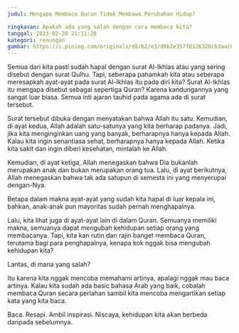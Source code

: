```yaml
---
judul: Mengapa Membaca Quran Tidak Membawa Perubahan Hidup?

ringkasan: Apakah ada yang salah dengan cara membaca kita?
tanggal: 2023-02-20 21:11:28
kategori: renungan
gambar: https://i.pinimg.com/originals/d8/b2/e3/d8b2e357f0126326cb3aac02c5ab3c64.png
---
```


Semua dari kita pasti sudah hapal dengan surat Al-Ikhlas atau yang sering disebut dengan surat Qulhu. Tapi, seberapa pahamkah kita atau seberapa meresapkah ayat-ayat pada surat Al-Ikhlas itu pada diri kita? Surat Al-Ikhlas itu mengapa disebut sebagai sepertiga Quran? Karena kandungannya yang sangat luar biasa. Semua inti ajaran tauhid pada agama ada di surat tersebut.

Surat tersebut dibuka dengan menyatakan bahwa Allah itu satu. Kemudian, di ayat kedua, Allah adalah satu-satunya yang kita berharap padanya. Jadi, jika kita menginginkan uang yang banyak, berharapnya hanya kepada Allah. Kalau kita ingin senantiasa sehat, berharapnya hanya kepada Allah. Ketika kita sakit dan ingin diberi kesehatan, mintalah ke Allah.

Kemudian, di ayat ketiga, Allah menegaskan bahwa Dia bukanlah merupakan anak dan bukan merupakan orang tua. Lalu, di ayat berikutnya, Allah menegaskan bahwa tak ada satupun di semesta ini yang menyerupai dengan-Nya.

Betapa dalam makna ayat-ayat yang sudah kita hapal di luar kepala ini, bahkan, anak-anak pun mayoritas sudah pernah menghapalnya.

Lalu, kita lihat juga di ayat-ayat lain di dalam Quran. Semuanya memiliki makna, semuanya dapat mengubah kehidupan setiap orang yang membacanya. Tapi, kita kan rutin dan rajin banget membaca Quran, terutama bagi para penghapalnya, kenapa kok nggak bisa mengubah kehidupan kita?

Lantas, di mana yang salah?

Itu karena kita nggak mencoba memahami artinya, apalagi nggak mau baca artinya. Kalau kita sudah ada basic bahasa Arab yang baik, cobalah membaca Quran secara perlahan sambil kita mencoba mengartikan setiap kata yang kita baca.

Baca. Resapi. Ambil inspirasi. Niscaya, kehidupan kita akan berbeda daripada sebelumnya.

